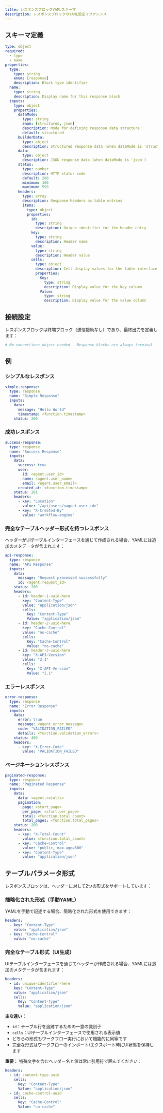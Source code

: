 ```yaml
---
title: レスポンスブロックYAMLスキーマ
description: レスポンスブロックのYAML設定リファレンス
---
```


## スキーマ定義

```yaml
type: object
required:
  - type
  - name
properties:
  type:
    type: string
    enum: [response]
    description: Block type identifier
  name:
    type: string
    description: Display name for this response block
  inputs:
    type: object
    properties:
      dataMode:
        type: string
        enum: [structured, json]
        description: Mode for defining response data structure
        default: structured
      builderData:
        type: object
        description: Structured response data (when dataMode is 'structured')
      data:
        type: object
        description: JSON response data (when dataMode is 'json')
      status:
        type: number
        description: HTTP status code
        default: 200
        minimum: 100
        maximum: 599
      headers:
        type: array
        description: Response headers as table entries
        items:
          type: object
          properties:
            id:
              type: string
              description: Unique identifier for the header entry
            key:
              type: string
              description: Header name
            value:
              type: string
              description: Header value
            cells:
              type: object
              description: Cell display values for the table interface
              properties:
                Key:
                  type: string
                  description: Display value for the key column
                Value:
                  type: string
                  description: Display value for the value column
```

## 接続設定

レスポンスブロックは終端ブロック（送信接続なし）であり、最終出力を定義します：

```yaml
# No connections object needed - Response blocks are always terminal
```

## 例

### シンプルなレスポンス

```yaml
simple-response:
  type: response
  name: "Simple Response"
  inputs:
    data:
      message: "Hello World"
      timestamp: <function.timestamp>
    status: 200
```

### 成功レスポンス

```yaml
success-response:
  type: response
  name: "Success Response"
  inputs:
    data:
      success: true
      user:
        id: <agent.user_id>
        name: <agent.user_name>
        email: <agent.user_email>
      created_at: <function.timestamp>
    status: 201
    headers:
      - key: "Location"
        value: "/api/users/<agent.user_id>"
      - key: "X-Created-By"
        value: "workflow-engine"
```

### 完全なテーブルヘッダー形式を持つレスポンス

ヘッダーがUIテーブルインターフェースを通じて作成される場合、YAMLには追加のメタデータが含まれます：

```yaml
api-response:
  type: response
  name: "API Response"
  inputs:
    data:
      message: "Request processed successfully"
      id: <agent.request_id>
    status: 200
    headers:
      - id: header-1-uuid-here
        key: "Content-Type"
        value: "application/json"
        cells:
          Key: "Content-Type"
          Value: "application/json"
      - id: header-2-uuid-here
        key: "Cache-Control"
        value: "no-cache"
        cells:
          Key: "Cache-Control"
          Value: "no-cache"
      - id: header-3-uuid-here
        key: "X-API-Version"
        value: "2.1"
        cells:
          Key: "X-API-Version"
          Value: "2.1"
```

### エラーレスポンス

```yaml
error-response:
  type: response
  name: "Error Response"
  inputs:
    data:
      error: true
      message: <agent.error_message>
      code: "VALIDATION_FAILED"
      details: <function.validation_errors>
    status: 400
    headers:
      - key: "X-Error-Code"
        value: "VALIDATION_FAILED"
```

### ページネーションレスポンス

```yaml
paginated-response:
  type: response
  name: "Paginated Response"
  inputs:
    data:
      data: <agent.results>
      pagination:
        page: <start.page>
        per_page: <start.per_page>
        total: <function.total_count>
        total_pages: <function.total_pages>
    status: 200
    headers:
      - key: "X-Total-Count"
        value: <function.total_count>
      - key: "Cache-Control"
        value: "public, max-age=300"
      - key: "Content-Type"
        value: "application/json"
```

## テーブルパラメータ形式

レスポンスブロックは、ヘッダーに対して2つの形式をサポートしています：

### 簡略化された形式（手動YAML）

YAMLを手動で記述する場合、簡略化された形式を使用できます：

```yaml
headers:
  - key: "Content-Type"
    value: "application/json"
  - key: "Cache-Control"
    value: "no-cache"
```

### 完全なテーブル形式（UI生成）

UIテーブルインターフェースを通じてヘッダーが作成される場合、YAMLには追加のメタデータが含まれます：

```yaml
headers:
  - id: unique-identifier-here
    key: "Content-Type"
    value: "application/json"
    cells:
      Key: "Content-Type"
      Value: "application/json"
```

**主な違い：**
- `id`：テーブル行を追跡するための一意の識別子
- `cells`：UIテーブルインターフェースで使用される表示値
- どちらの形式もワークフロー実行において機能的に同等です
- 完全な形式はワークフローのインポート/エクスポート時にUI状態を保持します

**重要：** 特殊文字を含むヘッダー名と値は常に引用符で囲んでください：

```yaml
headers:
  - id: content-type-uuid
    cells:
      Key: "Content-Type"
      Value: "application/json"
  - id: cache-control-uuid
    cells:
      Key: "Cache-Control" 
      Value: "no-cache"
```

```